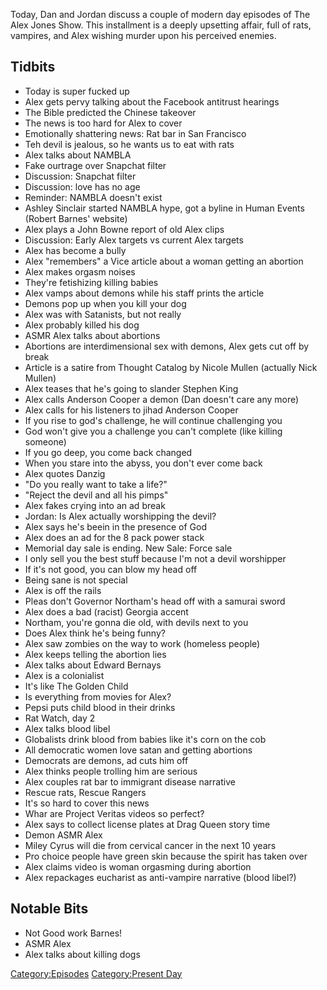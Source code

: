 {{DEFAULTSORT:
    #_EPISODE_0306:June 4-5, 2019
}}{{Episode
    | title             = June 4-5, 2019
    | caption           = Listen to this episode on [https://knowledgefight.libsyn.com/knowledge-fight-june-4-5-2019 Libsyn] [https://open.spotify.com/episode/3MQjSDs44pKPB24N7oM2Pg Spotify], Read the [[Transcript/306: June 4-5, 2019|Unofficial Transcript]]
    | episodeNumber     = 306
    | length            = 02:28:13
    | airDate           = June 7, 2019
    | coverageStartDate = June 4, 2019
    | coverageEndDate   = June 5, 2019
    | episodeType       = [[:Category:Present Day|Present Day]]
    | appearance        = [[Ashley Sinclair]], [[Robert Barnes]], [[John Bowne]], [[Nicole Mullen]], [[Nick Mullen]], [[Stephen King]], [[Anderson Cooper]], [[Ralph Northam]], [[Edward Bernays]], [[Miley Cyrus]]
    | previousEpisode   = [[305: February 1, 2013]]
    | nextEpisode       = [[307: February 3-5, 2013]]
}}

{{Stub}}

Today, Dan and Jordan discuss a couple of modern day episodes of The Alex Jones Show. This installment is a deeply upsetting affair, full of rats, vampires, and Alex wishing murder upon his perceived enemies.

==Tidbits==

*Today is super fucked up
*Alex gets pervy talking about the Facebook antitrust hearings
*The Bible predicted the Chinese takeover
*The news is too hard for Alex to cover
*Emotionally shattering news: Rat bar in San Francisco
*Teh devil is jealous, so he wants us to eat with rats
*Alex talks about NAMBLA
*Fake ourtrage over Snapchat filter
*Discussion: Snapchat filter
*Discussion: love has no age
*Reminder: NAMBLA doesn't exist
*Ashley Sinclair started NAMBLA hype, got a byline in Human Events (Robert Barnes' website)
*Alex plays a John Bowne report of old Alex clips
*Discussion: Early Alex targets vs current Alex targets
*Alex has become a bully
*Alex "remembers" a Vice article about a woman getting an abortion
*Alex makes orgasm noises
*They're fetishizing killing babies
*Alex vamps about demons while his staff prints the article
*Demons pop up when you kill your dog
*Alex was with Satanists, but not really
*Alex probably killed his dog
*ASMR Alex talks about abortions
*Abortions are interdimensional sex with demons, Alex gets cut off by break
*Article is a satire from Thought Catalog by Nicole Mullen (actually Nick Mullen)
*Alex teases that he's going to slander Stephen King
*Alex calls Anderson Cooper a demon (Dan doesn't care any more)
*Alex calls for his listeners to jihad Anderson Cooper
*If you rise to god's challenge, he will continue challenging you
*God won't give you a challenge you can't complete (like killing someone)
*If you go deep, you come back changed
*When you stare into the abyss, you don't ever come back
*Alex quotes Danzig
*"Do you really want to take a life?"
*"Reject the devil and all his pimps"
*Alex fakes crying into an ad break
*Jordan: Is Alex actually worshipping the devil?
*Alex says he's beein in the presence of God
*Alex does an ad for the 8 pack power stack
*Memorial day sale is ending. New Sale: Force sale
*I only sell you the best stuff because I'm not a devil worshipper
*If it's not good, you can blow my head off
*Being sane is not special
*Alex is off the rails
*Pleas don't Governor Northam's head off with a samurai sword
*Alex does a bad (racist) Georgia accent
*Northam, you're gonna die old, with devils next to you
*Does Alex think he's being funny?
*Alex saw zombies on the way to work (homeless people)
*Alex keeps telling the abortion lies
*Alex talks about Edward Bernays
*Alex is a colonialist
*It's like The Golden Child
*Is everything from movies for Alex?
*Pepsi puts child blood in their drinks
*Rat Watch, day 2
*Alex talks blood libel
*Globalists drink blood from babies like it's corn on the cob
*All democratic women love satan and getting abortions
*Democrats are demons, ad cuts him off
*Alex thinks people trolling him are serious
*Alex couples rat bar to immigrant disease narrative
*Rescue rats, Rescue Rangers
*It's so hard to cover this news
*Whar are Project Veritas videos so perfect?
*Alex says to collect license plates at Drag Queen story time
*Demon ASMR Alex
*Miley Cyrus will die from cervical cancer in the next 10 years
*Pro choice people have green skin because the spirit has taken over
*Alex claims video is woman orgasming during abortion
*Alex repackages eucharist as anti-vampire narrative (blood libel?)

==Notable Bits==

*Not Good work Barnes!
*ASMR Alex
*Alex talks about killing dogs

[[Category:Episodes]]
[[Category:Present Day]]
